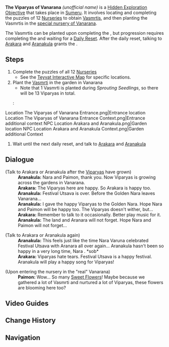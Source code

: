 {{Stub|Verify requirement}}
{{Hidden Exploration Objectives Infobox
|image      = The Viparyas of Vanarana.png
|type       = Unordered
|region     = Sumeru
|area       = 
|loc        = 
|characters = Arakara; Aranakula; Paimon; Traveler
|rewards    = {{Card|Adventure EXP|100}}{{Card|Mora|10,000}}{{Card|Primogem|20}}{{Card|Hero's Wit|2}}{{Card|Viparyas (Furnishing)|1}}
|req        = 
* [[Sprouting Seedlings]] <small>(to start)</small>
* [[Aranyaka]]: Part II - [[Dream Nursery]] <small>(to finish)</small>
|unlocks    = [[Giving Flowers]]
}}
'''The Viparyas of Vanarana''' ''(unofficial name)'' is a [[Hidden Exploration Objective]] that takes place in [[Sumeru]]. It involves locating and completing the puzzles of 12 [[Nursery|Nurseries]] to obtain [[Vasmrti]]s, and then planting the Vasmrtis in the [[Vanarana Nursery|special nursery of Vanarana]].

The Vasmrtis can be planted upon completing the {{Quest|Sprouting Seedlings}}, but progression requires completing the {{Quest|Festival Utsava}} and waiting for a [[Daily Reset]]. After the daily reset, talking to [[Arakara]] and [[Aranakula]] grants the {{Achievement|When the Dreams Bloom}}.

==Steps==
# Complete the puzzles of all 12 [[Nursery|Nurseries]]
#* See the [https://webstatic-sea.mihoyo.com/app/ys-map-sea/index.html#/map/2?shown_types=396 Teyvat Interactive Map] for specific locations.
# Plant the [[Vasmrti]] in the garden in Vanarana
#* Note that 1 Vasmrti is planted during ''Sprouting Seedlings'', so there will be 13 Viparyas in total.
#: <gallery>
Location The Viparyas of Vanarana Entrance.png|Entrance location
Location The Viparyas of Vanarana Entrance Context.png|Entrance additional context
NPC Location Arakara and Aranakula.png|Garden location
NPC Location Arakara and Aranakula Context.png|Garden additional Context
</gallery>
# Wait until the next daily reset, and talk to [[Arakara]] and [[Aranakula]]

== Dialogue==
{{Dialogue Start}}
;(Talk to Arakara or Aranakula after the [[Viparyas]] have grown)
:'''Aranakula:''' Nara {{Traveler}} and Paimon, thank you. Now Viparyas is growing across the gardens in Vanarana.
:'''Arakara:''' The Viparyas here are happy. So Arakara is happy too.
:'''Aranakula:''' Festival Utsava is over. Before the Golden Nara leaves Vanarana...
:{{Black Screen|You obtain a Viparyas.}}
:'''Aranakula:''' I gave the happy Viparyas to the Golden Nara. Hope Nara {{Traveler}} and Paimon will be happy too. The Viparyas doesn't wither, but...
:'''Arakara:''' Remember to talk to it occasionally. Better play music for it.
:'''Aranakula:''' The land and Aranara will not forget. Hope Nara {{Traveler}} and Paimon will not forget...

;(Talk to Arakara or Aranakula again)
:'''Aranakula:''' This feels just like the time Nara Varuna celebrated Festival Utsava with Aranara all over again... Aranakula hasn't been so happy in a very long time, Nara {{Traveler}}. *sob*
:'''Arakara:''' Viparyas hate tears. Festival Utsava is a happy festival. Aranakula will play a happy song for Viparyas!

;(Upon entering the nursery in the "real" Vanarana)
:'''Paimon:''' Wow... So many [[Sweet Flower]]s! Maybe because we gathered a lot of Vasmrti and nurtured a lot of Viparyas, these flowers are blooming here too?
{{Dialogue End}}

==Video Guides==
{{EVT
|video1   = https://youtu.be/wVWBkQ30bKQ
|caption1 = The Viparyas of Vanarana: When the Dreams Bloom Achievement
}}
==Change History==
{{Change History|3.0}}

==Navigation==
{{Hidden Exploration Objective Navbox|Unordered}}